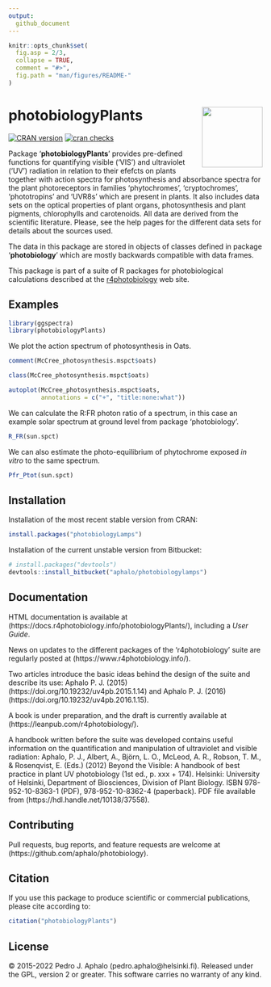 ```yaml
---
output:
  github_document
---
```


```r
knitr::opts_chunk$set(
  fig.asp = 2/3,
  collapse = TRUE,
  comment = "#>",
  fig.path = "man/figures/README-"
)
```

# photobiologyPlants <img src="man/figures/logo.png" align="right" width="120" />

[![CRAN version](https://www.r-pkg.org/badges/version-last-release/photobiologyPlants)](https://cran.r-project.org/package=photobiologyPlants) 
[![cran checks](https://cranchecks.info/badges/worst/photobiologyPlants)](https://cran.r-project.org/web/checks/check_results_photobiologyPlants.html)

Package '**photobiologyPlants**' provides pre-defined functions for quantifying
visible ('VIS') and ultraviolet ('UV') radiation in relation to their efefcts on
plants together with action spectra for photosynthesis and absorbance spectra
for the plant photoreceptors in families 'phytochromes', 'cryptochromes',
'phototropins' and 'UVR8s' which are present in plants. It also includes data
sets on the optical properties of plant organs, photosynthesis and plant
pigments, chlorophylls and carotenoids. All data are derived from the scientific
literature. Please, see the help pages for the different data sets for details
about the sources used.

The data in this package are stored in objects of classes defined in package 
'**photobiology**' which are mostly backwards compatible with data frames.

This package is part of a suite of R packages for photobiological calculations described at the [r4photobiology](https://www.r4photobiology.info) web site.

## Examples

```r
library(ggspectra)
library(photobiologyPlants)
```

We plot the action spectrum of photosynthesis in Oats.

```r
comment(McCree_photosynthesis.mspct$oats)
```

```r
class(McCree_photosynthesis.mspct$oats)
```

```r
autoplot(McCree_photosynthesis.mspct$oats, 
         annotations = c("+", "title:none:what"))
```

We can calculate the R:FR photon ratio of a spectrum, in this case an example solar spectrum at ground level from package 'photobiology'.

```r
R_FR(sun.spct)
```
We can also estimate the photo-equilibrium of phytochrome exposed _in vitro_ to the same spectrum. 

```r
Pfr_Ptot(sun.spct)
```


## Installation

Installation of the most recent stable version from CRAN:

```r
install.packages("photobiologyLamps")
```

Installation of the current unstable version from Bitbucket:

```r
# install.packages("devtools")
devtools::install_bitbucket("aphalo/photobiologylamps")
```

## Documentation 

HTML documentation is available at (https://docs.r4photobiology.info/photobiologyPlants/), including a _User Guide_.

News on updates to the different packages of the 'r4photobiology' suite are regularly posted at (https://www.r4photobiology.info/).

Two articles introduce the basic ideas behind the design of the suite and describe its use:
Aphalo P. J. (2015) (https://doi.org/10.19232/uv4pb.2015.1.14) and Aphalo P. J. (2016)  (https://doi.org/10.19232/uv4pb.2016.1.15).

A book is under preparation, and the draft is currently available at (https://leanpub.com/r4photobiology/).

A handbook written before the suite was developed contains useful information on the quantification and manipulation of ultraviolet and visible radiation:
Aphalo, P. J., Albert, A., Björn, L. O., McLeod, A. R., Robson, T. M., & Rosenqvist, E. (Eds.) (2012) Beyond the Visible: A handbook of best practice in plant UV photobiology (1st ed., p. xxx + 174). Helsinki: University of Helsinki, Department of Biosciences, Division of Plant Biology. ISBN 978-952-10-8363-1 (PDF), 978-952-10-8362-4 (paperback). PDF file available from (https://hdl.handle.net/10138/37558).

## Contributing

Pull requests, bug reports, and feature requests are welcome at (https://github.com/aphalo/photobiology).

## Citation

If you use this package to produce scientific or commercial publications, please cite according to:

```r
citation("photobiologyPlants")
```

## License

© 2015-2022 Pedro J. Aphalo (pedro.aphalo@helsinki.fi). Released under the GPL, version 2 or greater. This software carries no warranty of any kind.

